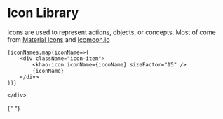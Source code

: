
<Meta title="Icons/Icon Library" />

# Icon Library

Icons are used to represent actions, objects, or concepts. Most of come from [Material Icons](https://fonts.google.com/icons) and [Icomoon.io](https://icomoon.io/)

<div className="sb-container">
  <div className='container'>
  
    {iconNames.map(iconName=>(
        <div className="icon-item">
            <khao-icon iconName={iconName} sizeFactor="15" />
            {iconName}
        </div>
    ))}

    </div>

</div>

<style>
  {`
    .sb-container {
        margin-top: 24px;
        margin-bottom: 48px;
    }

    .container {
        display:flex;
        flex-direction: row;
        justify-content: flex-start;
        flex-wrap: wrap;
        gap: 4rem;
        
    }

    .icon-item {
        display:block;
        width: 75px;
        height: 75px;
        text-align: center;
    }
  `}
</style>{" "}
